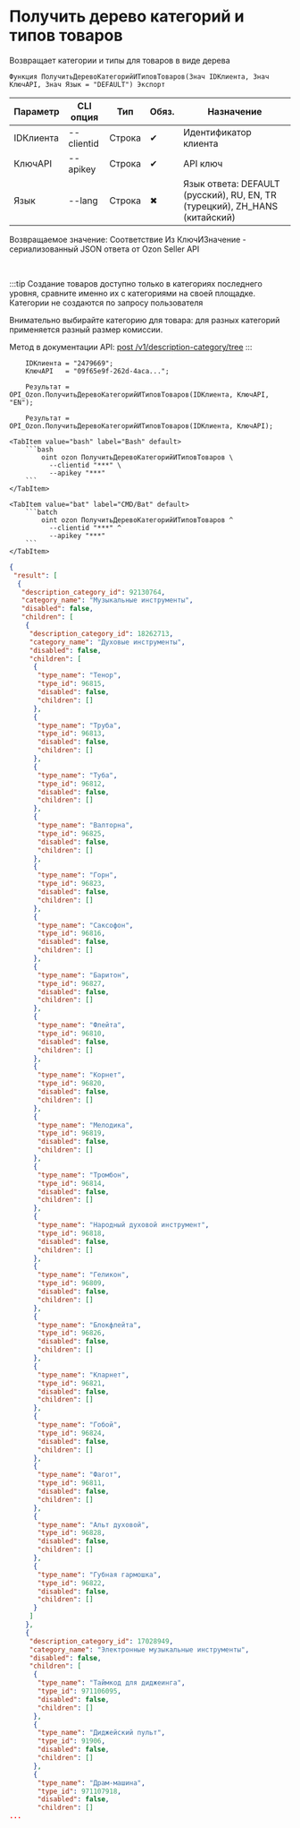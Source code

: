﻿---
sidebar_position: 1
description: Получить дерево категорий и типов товаров и другие функции для работы с Ozon в Открытом пакете интеграций - бесплатной open-source библиотеке интеграций для 1С:Предприятие 8, OneScript и CLI
keywords: [1C, 1С, 1С:Предприятие, 1С:Предприятие 8.3, API, Интеграция, Сервисы, Обмен, OneScript, CLI, Ozon]
---


# Получить дерево категорий и типов товаров
 Возвращает категории и типы для товаров в виде дерева



`Функция ПолучитьДеревоКатегорийИТиповТоваров(Знач IDКлиента, Знач КлючAPI, Знач Язык = "DEFAULT") Экспорт`

  | Параметр | CLI опция | Тип | Обяз. | Назначение |
  |-|-|-|-|-|
  | IDКлиента | --clientid | Строка | &#x2714; | Идентификатор клиента |
  | КлючAPI | --apikey | Строка | &#x2714; | API ключ |
  | Язык | --lang | Строка | &#x2716; | Язык ответа: DEFAULT (русский), RU, EN, TR (турецкий), ZH_HANS (китайский) |

  
  Возвращаемое значение:   Соответствие Из КлючИЗначение - сериализованный JSON ответа от Ozon Seller API

<br/>

:::tip
Создание товаров доступно только в категориях последнего уровня, сравните именно их с категориями на своей площадке. Категории не создаются по запросу пользователя

Внимательно выбирайте категорию для товара: для разных категорий применяется разный размер комиссии.

Метод в документации API: [post /v1/description-category/tree](https://docs.ozon.ru/api/seller/#operation/DescriptionCategoryAPI_GetTree)
:::
<br/>



```bsl title="Пример использования для 1С:Предприятие/OneScript"
    IDКлиента = "2479669";
    КлючAPI   = "09f65e9f-262d-4aca...";

    Результат = OPI_Ozon.ПолучитьДеревоКатегорийИТиповТоваров(IDКлиента, КлючAPI, "EN");

    Результат = OPI_Ozon.ПолучитьДеревоКатегорийИТиповТоваров(IDКлиента, КлючAPI);
```
    

 <Tabs>
  
    <TabItem value="bash" label="Bash" default>
        ```bash
            oint ozon ПолучитьДеревоКатегорийИТиповТоваров \
              --clientid "***" \
              --apikey "***"
        ```
    </TabItem>
  
    <TabItem value="bat" label="CMD/Bat" default>
        ```batch
            oint ozon ПолучитьДеревоКатегорийИТиповТоваров ^
              --clientid "***" ^
              --apikey "***"
        ```
    </TabItem>
</Tabs>


```json title="Результат"
{
 "result": [
  {
   "description_category_id": 92130764,
   "category_name": "Музыкальные инструменты",
   "disabled": false,
   "children": [
    {
     "description_category_id": 18262713,
     "category_name": "Духовые инструменты",
     "disabled": false,
     "children": [
      {
       "type_name": "Тенор",
       "type_id": 96815,
       "disabled": false,
       "children": []
      },
      {
       "type_name": "Труба",
       "type_id": 96813,
       "disabled": false,
       "children": []
      },
      {
       "type_name": "Туба",
       "type_id": 96812,
       "disabled": false,
       "children": []
      },
      {
       "type_name": "Валторна",
       "type_id": 96825,
       "disabled": false,
       "children": []
      },
      {
       "type_name": "Горн",
       "type_id": 96823,
       "disabled": false,
       "children": []
      },
      {
       "type_name": "Саксофон",
       "type_id": 96816,
       "disabled": false,
       "children": []
      },
      {
       "type_name": "Баритон",
       "type_id": 96827,
       "disabled": false,
       "children": []
      },
      {
       "type_name": "Флейта",
       "type_id": 96810,
       "disabled": false,
       "children": []
      },
      {
       "type_name": "Корнет",
       "type_id": 96820,
       "disabled": false,
       "children": []
      },
      {
       "type_name": "Мелодика",
       "type_id": 96819,
       "disabled": false,
       "children": []
      },
      {
       "type_name": "Тромбон",
       "type_id": 96814,
       "disabled": false,
       "children": []
      },
      {
       "type_name": "Народный духовой инструмент",
       "type_id": 96818,
       "disabled": false,
       "children": []
      },
      {
       "type_name": "Геликон",
       "type_id": 96809,
       "disabled": false,
       "children": []
      },
      {
       "type_name": "Блокфлейта",
       "type_id": 96826,
       "disabled": false,
       "children": []
      },
      {
       "type_name": "Кларнет",
       "type_id": 96821,
       "disabled": false,
       "children": []
      },
      {
       "type_name": "Гобой",
       "type_id": 96824,
       "disabled": false,
       "children": []
      },
      {
       "type_name": "Фагот",
       "type_id": 96811,
       "disabled": false,
       "children": []
      },
      {
       "type_name": "Альт духовой",
       "type_id": 96828,
       "disabled": false,
       "children": []
      },
      {
       "type_name": "Губная гармошка",
       "type_id": 96822,
       "disabled": false,
       "children": []
      }
     ]
    },
    {
     "description_category_id": 17028949,
     "category_name": "Электронные музыкальные инструменты",
     "disabled": false,
     "children": [
      {
       "type_name": "Таймкод для диджеинга",
       "type_id": 971106095,
       "disabled": false,
       "children": []
      },
      {
       "type_name": "Диджейский пульт",
       "type_id": 91906,
       "disabled": false,
       "children": []
      },
      {
       "type_name": "Драм-машина",
       "type_id": 971107918,
       "disabled": false,
       "children": []
...
```

